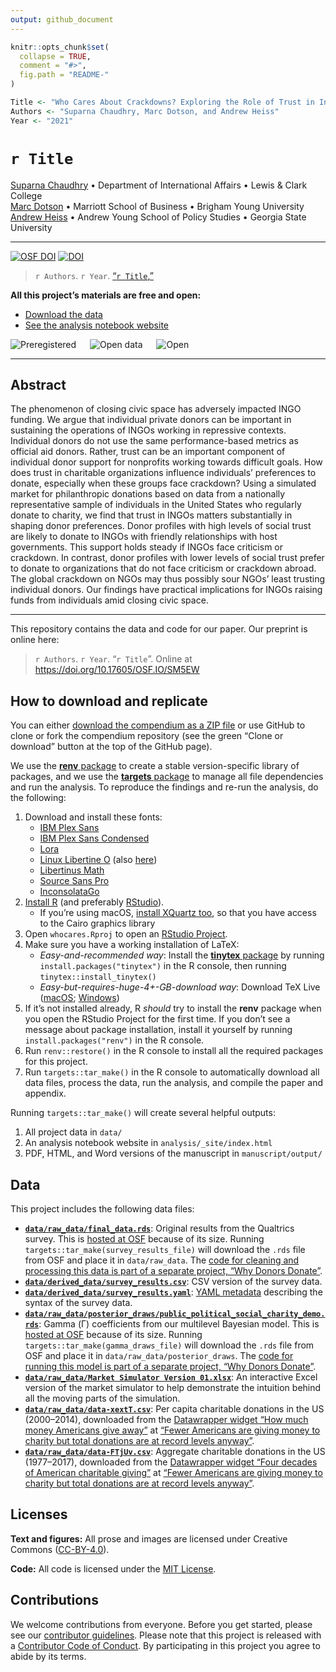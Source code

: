 ```yaml
---
output: github_document
---
```


<!-- README.md is generated from README.Rmd. Please edit that file -->

```r
knitr::opts_chunk$set(
  collapse = TRUE,
  comment = "#>",
  fig.path = "README-"
)

Title <- "Who Cares About Crackdowns? Exploring the Role of Trust in Individual Philanthropy"
Authors <- "Suparna Chaudhry, Marc Dotson, and Andrew Heiss"
Year <- "2021"
```

# `r Title`

[Suparna Chaudhry](http://www.suparnachaudhry.com/) • Department of International Affairs • Lewis & Clark College  
[Marc Dotson](https://marriottschool.byu.edu/directory/details?id=50683) • Marriott School of Business • Brigham Young University  
[Andrew Heiss](https://www.andrewheiss.com/) • Andrew Young School of Policy Studies • Georgia State University

---

[![OSF DOI](https://img.shields.io/badge/OSF-10.17605%2FOSF.IO%2FSM5EW-blue)](https://doi.org/10.17605/OSF.IO/SM5EW) [![DOI](https://zenodo.org/badge/DOI/10.5281/zenodo.4064840.svg)](https://doi.org/10.5281/zenodo.4064840)

> `r Authors`. `r Year`. ["`r Title`,"](https://doi.org/10.17605/OSF.IO/SM5EW) 

**All this project's materials are free and open:**

- [Download the data](#data)
- [See the analysis notebook website](https://stats.andrewheiss.com/who-cares-about-crackdowns/)

![Preregistered](img/preregistered_large_color.png) &emsp; ![Open data](img/data_large_color.png) &emsp; ![Open](img/materials_large_color.png)

---

## Abstract

The phenomenon of closing civic space has adversely impacted INGO funding. We argue that individual private donors can be important in sustaining the operations of INGOs working in repressive contexts. Individual donors do not use the same performance-based metrics as official aid donors. Rather, trust can be an important component of individual donor support for nonprofits working towards difficult goals. How does trust in charitable organizations influence individuals' preferences to donate, especially when these groups face crackdown? Using a simulated market for philanthropic donations based on data from a nationally representative sample of individuals in the United States who regularly donate to charity, we find that trust in INGOs matters substantially in shaping donor preferences. Donor profiles with high levels of social trust are likely to donate to INGOs with friendly relationships with host governments. This support holds steady if INGOs face criticism or crackdown. In contrast, donor profiles with lower levels of social trust prefer to donate to organizations that do not face criticism or crackdown abroad. The global crackdown on NGOs may thus possibly sour NGOs' least trusting individual donors. Our findings have practical implications for INGOs raising funds from individuals amid closing civic space.

---

This repository contains the data and code for our paper. Our preprint is online here:

> `r Authors`. `r Year`. "`r Title`". Online at <https://doi.org/10.17605/OSF.IO/SM5EW>

## How to download and replicate

You can either [download the compendium as a ZIP file](/archive/master.zip) or use GitHub to clone or fork the compendium repository (see the green "Clone or download" button at the top of the GitHub page).

We use the [**renv** package](https://rstudio.github.io/renv/articles/renv.html) to create a stable version-specific library of packages, and we use the [**targets** package](https://docs.ropensci.org/targets/) to manage all file dependencies and run the analysis. To reproduce the findings and re-run the analysis, do the following:

1. Download and install these fonts:
    - [IBM Plex Sans](https://fonts.google.com/specimen/IBM+Plex+Sans)
    - [IBM Plex Sans Condensed](https://fonts.google.com/specimen/IBM+Plex+Sans+Condensed)
    - [Lora](https://fonts.google.com/specimen/Lora)
    - [Linux Libertine O](https://www.cufonfonts.com/font/linux-libertine-o) (also [here](https://sourceforge.net/projects/linuxlibertine/))
    - [Libertinus Math](https://github.com/alerque/libertinus)
    - [Source Sans Pro](https://fonts.google.com/specimen/Source+Sans+Pro)
    - [InconsolataGo](https://github.com/ryanoasis/nerd-fonts/tree/master/patched-fonts/InconsolataGo)
2. [Install R](https://cloud.r-project.org/) (and preferably [RStudio](https://www.rstudio.com/products/rstudio/download/#download)).
    - If you're using macOS, [install XQuartz too](https://www.xquartz.org/), so that you have access to the Cairo graphics library
3. Open `whocares.Rproj` to open an [RStudio Project](https://r4ds.had.co.nz/workflow-projects.html).
4. Make sure you have a working installation of LaTeX:
    - *Easy-and-recommended way*: Install the [**tinytex** package](https://yihui.org/tinytex/) by running `install.packages("tinytex")` in the R console, then running `tinytex::install_tinytex()`
    - *Easy-but-requires-huge-4+-GB-download way*: Download TeX Live ([macOS](http://www.tug.org/mactex/); [Windows](https://miktex.org/))
5. If it's not installed already, R *should* try to install the **renv** package when you open the RStudio Project for the first time. If you don't see a message about package installation, install it yourself by running `install.packages("renv")` in the R console.
6. Run `renv::restore()` in the R console to install all the required packages for this project.
7. Run `targets::tar_make()` in the R console to automatically download all data files, process the data, run the analysis, and compile the paper and appendix.

Running `targets::tar_make()` will create several helpful outputs:

1. All project data in `data/`
2. An analysis notebook website in `analysis/_site/index.html`
3. PDF, HTML, and Word versions of the manuscript in `manuscript/output/`


## Data

This project includes the following data files:

- [**`data/raw_data/final_data.rds`**](https://osf.io/n2hwm/): Original results from the Qualtrics survey. This is [hosted at OSF](https://osf.io/n2hwm/) because of its size. Running `targets::tar_make(survey_results_file)` will download the `.rds` file from OSF and place it in `data/raw_data`. The [code for cleaning and processing this data is part of a separate project, "Why Donors Donate"](https://github.com/andrewheiss/why-donors-donate).
- [**`data/derived_data/survey_results.csv`**](data/derived_data/survey_results.csv): CSV version of the survey data.
- [**`data/derived_data/survey_results.yaml`**](data/derived_data/survey_results.yaml): [YAML metadata](https://csvy.org/) describing the syntax of the survey data.
- [**`data/raw_data/posterior_draws/public_political_social_charity_demo.rds`**](https://osf.io/msaz8/): Gamma (Γ) coefficients from our multilevel Bayesian model. This is [hosted at OSF](https://osf.io/msaz8/) because of its size. Running `targets::tar_make(gamma_draws_file)` will download the `.rds` file from OSF and place it in `data/raw_data/posterior_draws`. The [code for running this model is part of a separate project, "Why Donors Donate"](https://github.com/andrewheiss/why-donors-donate).
- [**`data/raw_data/Market Simulator Version 01.xlsx`**](data/raw_data/Market Simulator Version 01.xlsx): An interactive Excel version of the market simulator to help demonstrate the intuition behind all the moving parts of the simulation.
- [**`data/raw_data/data-xextT.csv`**](data/raw_data/data-xextT.csv): Per capita charitable donations in the US (2000–2014), downloaded from the [Datawrapper widget "How much money Americans give away"](https://theconversation.com/fewer-americans-are-giving-money-to-charity-but-total-donations-are-at-record-levels-anyway-98291#xextT) at ["Fewer Americans are giving money to charity but total donations are at record levels anyway"](https://theconversation.com/fewer-americans-are-giving-money-to-charity-but-total-donations-are-at-record-levels-anyway-98291).
- [**`data/raw_data/data-FTjUv.csv`**](data/raw_data/data-FTjUv.csv): Aggregate charitable donations in the US (1977–2017), downloaded from the [Datawrapper widget "Four decades of American charitable giving"](https://theconversation.com/fewer-americans-are-giving-money-to-charity-but-total-donations-are-at-record-levels-anyway-98291#FTjUv) at ["Fewer Americans are giving money to charity but total donations are at record levels anyway"](https://theconversation.com/fewer-americans-are-giving-money-to-charity-but-total-donations-are-at-record-levels-anyway-98291).


## Licenses

**Text and figures:** All prose and images are licensed under Creative Commons ([CC-BY-4.0](http://creativecommons.org/licenses/by/4.0/)).

**Code:** All code is licensed under the [MIT License](LICENSE.md).


## Contributions

We welcome contributions from everyone. Before you get started, please see our [contributor guidelines](CONTRIBUTING.md). Please note that this project is released with a [Contributor Code of Conduct](CONDUCT.md). By participating in this project you agree to abide by its terms.
